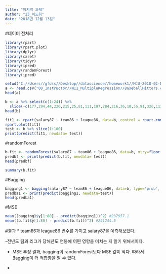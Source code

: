 ```yaml
---
title: "마지막 과제"
author: "23_이도휘"
date: "2018년 12월 13일"
---
```



#데이터 전처리
```r
library(rpart) 
library(rpart.plot)
library(dplyr) 
library(caret)
library(tidyr) 
library(ipred) 
library(randomForest)
library(ipred)

setwd("C://Users//gfdss//Desktop//datascience//homework1//MJU-2018-02-DataScience")
a <- read.csv("00_Instructor//W11_MultipleRegression//BaseballHitters.csv", sep=',')
head(a)

b <- a %>% select(c(1:24)) %>%
  slice(-c(177,294,44,220,215,25,81,111,107,284,216,36,18,56,91,320,113,194,321,151,7 ,19,242,123,221,230,45,277,54,228,156,298,92,121,181,243,191,68,118,55,264,153 ,125,102,75,32,303,317,106,252,149,70,316,293,40,310,90,100,258,15))
head(b)

fit1 <- rpart(salary87 ~ team86 + league86, data=b, control = rpart.control(maxdepth=5))
rpart.plot(fit1)
test <- b %>% slice(1:100)
print(predict(fit1, newdata= test))
```

#randomForest
```r
b.fit <- randomForest(salary87 ~ team86 + league86, data=b, mtry=floor(2), ntree=500, na.action=na.omit)
predbf <- print(predict(b.fit, newdata= test))
head(predbf)

summary(b.fit)

```



#Bagging
```r
bagging1 <- bagging(salary87 ~ team86 + league86, data=b, type='prob', coob=TRUE, na.action=na.omit)
predba1 <- print(predict(bagging1, newdata=test))
head(predba1)


```



#MSE
```r
mean((bagging1$y[1:80] - predict(bagging1))^2) #237957.1
mean((b.fit$y[1:80] - predict(b.fit))^2) #241244.5


```

#결과
* team86과 league86 변수를 가지고 salary87을 예측해보았다. 

 -전년도 팀과 리그가 당해년도 연봉에 어떤 영향을 미치는 지 알기 위해서이다.


* MSE 추정 결과, bagging이 randomForest보다 MSE 값이 작다. 따라서 Bagging이 더 적합함을 알 수 있다. 

-

